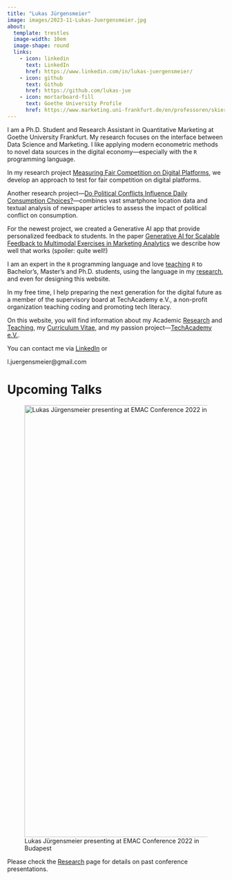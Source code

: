 ```yaml
---
title: "Lukas Jürgensmeier"
image: images/2023-11-Lukas-Juergensmeier.jpg
about:
  template: trestles
  image-width: 10em
  image-shape: round
  links:
    - icon: linkedin
      text: LinkedIn
      href: https://www.linkedin.com/in/lukas-juergensmeier/
    - icon: github
      text: Github
      href: https://github.com/lukas-jue
    - icon: mortarboard-fill
      text: Goethe University Profile
      href: https://www.marketing.uni-frankfurt.de/en/professoren/skiera/team/doctoral-students/lukas-juergensmeier.html
---
```


I am a Ph.D. Student and Research Assistant in Quantitative Marketing at
Goethe University Frankfurt. My research focuses on the interface
between Data Science and Marketing. I like applying modern econometric
methods to novel data sources in the digital economy---especially with
the `R` programming language.

In my research project [Measuring Fair Competition on Digital
Platforms](research.qmd#research.html#measuring-fair-competition-on-digital-platforms),
we develop an approach to test for fair competition on digital
platforms.

Another research project---[Do Political Conflicts Influence Daily
Consumption
Choices?](research.qmd#do-political-conflicts-influence-daily-consumption-choices)---combines
vast smartphone location data and textual analysis of newspaper articles
to assess the impact of political conflict on consumption.

For the newest project, we created a Generative AI app that provide personalized
feedback to students. In the paper
[Generative AI for Scalable Feedback to Multimodal Exercises in Marketing Analytics](research.html#generative-ai-for-scalable-feedback-to-multimodal-exercises-in-marketing-analytics)
we describe how well that works (spoiler: quite well!)

I am an expert in the `R` programming language and love
[teaching](teaching.qmd) `R` to Bachelor's, Master's and Ph.D. students,
using the language in my [research](research.qmd), and even for
designing this website.

In my free time, I help preparing the next generation for the digital
future as a member of the supervisory board at TechAcademy e.V., a non-profit
organization teaching coding and promoting tech literacy.

On this website, you will find information about my Academic
[Research](research.qmd) and [Teaching](teaching.qmd), my [Curriculum
Vitae](curriculum-vitae.qmd), and my passion project---[TechAcademy
e.V.](techacademy.qmd).

You can contact me via
[LinkedIn](https://www.linkedin.com/in/lukas-juergensmeier/) or
<span id="obf">

```{=html}
<script>document.getElementById("obf").innerHTML="<n uers=\"znvygb:y.whretrafzrvre@tznvy.pbz\" gnetrg=\"_oynax\">R-Znvy.</n>".replace(/[a-zA-Z]/g,function(c){return String.fromCharCode((c<="Z"?90:122)>=(c=c.charCodeAt(0)+13)?c:c-26);});document.body.appendChild(eo);</script>
```
<noscript>[moc.liamg\@reiemsnegreuj.l]{style="unicode-bidi:bidi-override;direction:rtl;"}</noscript>

</span>

# Upcoming Talks

![Lukas Jürgensmeier presenting at EMAC Conference 2022 in
Budapest](images/2022-05-EMAC-Budapest-Lukas-Juergensmeier-Presentation.jpg){fig-alt="Lukas Jürgensmeier presenting at EMAC Conference 2022 in Budapest"
width="1000"}

Please check the [Research](research.qmd) page for details on past
conference presentations.
<!-- You can find out more about my research by -->
<!-- attending one of the following scheduled conference presentations. -->

<!-- ## [Measuring Fair Competition on Digital Platforms](research.qmd#measuring-fair-competition-on-digital-platforms) -->

<!-- +--------------------------------------+--------------+--------------+ -->
<!-- | Conference                           | Date         | Location     | -->
<!-- +======================================+==============+==============+ -->
<!-- | [ISMS Marketing Science Conference   | June 2023    | Miami,       | -->
<!-- | 2023](https://www.herbert.miami.edu/ |              | United       | -->
<!-- | faculty-research/business-conference |              | States       | -->
<!-- | s/isms-marketing-science/index.html) |              |              | -->
<!-- |                                      |              |              | -->
<!-- | (special session for winners of the  |              |              | -->
<!-- | *2022 ISMS Doctoral Dissertation     |              |              | -->
<!-- | Proposal Competition*)               |              |              | -->
<!-- +--------------------------------------+--------------+--------------+ -->

<!-- ## [Do Political Conflicts Influence Daily Consumption Choices?](research.qmd#do-political-conflicts-influence-daily-consumption-choices) -->

<!-- +---------------------------------+----------------+------------------+ -->

<!-- | Conference                      | Date           | Location         | -->

<!-- +=================================+================+==================+ -->

<!-- | efl --- the Data Science        | January 2023   | Frankfurt,       | -->

<!-- | Institute, Jour Fixe            |                | Germany          | -->

<!-- +---------------------------------+----------------+------------------+ -->